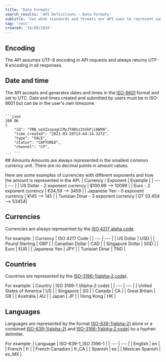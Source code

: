 ```yaml
---
title: 'Data Formats'
search_results: 'API Definitions - Data Formats'
subtitle: 'See what standards and formats our API uses to represent common values'
tag: 'rest'
created: '16/09/2024'
---
```

## Encoding
The API assumes UTF-8 encoding in API requests and always returns UTF-8 encoding in all responses.

## Date and time
The API accepts and generates dates and times in the [ISO-8601](https://en.wikipedia.org/wiki/ISO_8601#General_principles) format and set to UTC. Date and times created and submitted by users must be in ISO-8601 but can be in the user's own timezone. 

<Code id="JSON" title="JSON" language="JSON" active>
```json
200 OK                                           
{
    "id": "TRN_noXZxzpagCCMyJT08Sz2tGkPji8WXN",
    "time_created": "2021-03-20T13:44:14.327Z",
    "type": "SALE",
    "status": "CAPTURED",                       
    "channel": "CP",
    ...
```
</Code>
## Amounts
Amounts are always represented in the smallest common currency unit. There are no decimal points in amount values.

Here are some examples of currencies with different exponents and how the amount is represented in the API.
| Currency / Exponent | Example |
| --- | --- |
| US Dollar - 2 exponent currency	| $100.99 --> 10099 |
| Euro - 2 exponent currency | €34.59 --> 3459 |
| Japanese Yen - 0 exponent currency	| ¥145 --> 145 |
| Tunisian Dinar - 3 exponent currency	| DT 53.454 --> 53454| 
## Currencies
Currencies are always represented by the [ISO 4217 alpha code](https://en.wikipedia.org/wiki/ISO_4217#Active_codes).

For example:
| Currency | ISO 4217 Code |
| --- | --- |
| US Dollar	| USD |
| Pound Sterling	| GBP |
| Canadian Dollar	| CAD |
| Singapore Dollar |	SGD |
| Euro	| EUR |
| Japanese Yen	| JPY |
| Tunisian Dinar	| TND |
## Countries
Countries are represented by the [ISO-3166-1(alpha-2 code)](https://en.wikipedia.org/wiki/ISO_3166-1_alpha-2#Decoding_table).

For example:
| Country | ISO 3166-1 (Alpha-2 code) |
| --- | --- |
| United States of America | US |
| Singapore | SG |
| Canada | CA |
| Great Britain | GB |
| Australia | AU |
| Japan | JP |
| Hong Kong | HK |
## Languages
Languages are represented by the format [ISO-639-1(alpha-2)](https://en.wikipedia.org/wiki/List_of_ISO_639-1_codes) alone or a combined  [ISO-639-1(alpha-2)](https://en.wikipedia.org/wiki/List_of_ISO_639-1_codes) and [ISO-3166-1(alpha-2 code)](https://en.wikipedia.org/wiki/ISO_3166-1_alpha-2#Decoding_table) by a hyphen delimiter.

For example:
| Language | ISO-639-1_ISO 3166-1 |
| --- | --- |
| English | en | 
| French | fr | 
| French Canadian | fr_CA | 
| Spanish | es | 
| Mexican Spanish | es_MX | 
